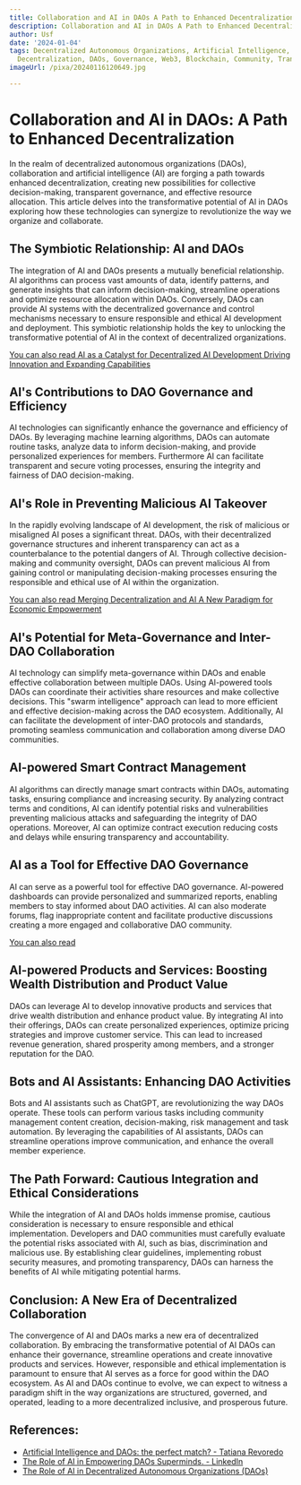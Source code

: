 ```yaml
---
title: Collaboration and AI in DAOs A Path to Enhanced Decentralization
description: Collaboration and AI in DAOs A Path to Enhanced Decentralization
author: Usf
date: '2024-01-04'
tags: Decentralized Autonomous Organizations, Artificial Intelligence, Collaboration,
  Decentralization, DAOs, Governance, Web3, Blockchain, Community, Transparency
imageUrl: /pixa/20240116120649.jpg

---
```

# Collaboration and AI in DAOs: A Path to Enhanced Decentralization

In the realm of decentralized autonomous organizations (DAOs), collaboration and artificial intelligence (AI) are forging a path towards  enhanced decentralization, creating new possibilities for collective decision-making, transparent governance, and effective resource allocation.  This article delves into the transformative potential of AI in DAOs exploring how these technologies can synergize to revolutionize the way we organize and collaborate.

## The Symbiotic Relationship: AI and DAOs

The integration of AI and DAOs presents a mutually beneficial relationship. AI algorithms can process vast amounts of data, identify  patterns, and generate insights  that can inform decision-making, streamline operations and optimize  resource allocation  within DAOs. Conversely, DAOs can provide AI systems with the  decentralized governance and control mechanisms necessary to  ensure responsible and ethical AI development and  deployment. This symbiotic relationship holds the key to unlocking the transformative potential of AI in the context of decentralized organizations.

[You can also read AI as a Catalyst for Decentralized AI Development Driving Innovation and Expanding  Capabilities](AI%20as%20a%20Catalyst%20for%20Decentralized%20AI%20Development%20Driving%20Innovation%20and%20Expanding%20Capabilities)


## AI's Contributions to DAO Governance and  Efficiency

AI technologies  can  significantly enhance the governance and  efficiency of DAOs. By  leveraging machine learning algorithms, DAOs can automate routine tasks, analyze data  to inform decision-making, and provide personalized  experiences for members. Furthermore  AI can facilitate transparent  and secure voting processes, ensuring the integrity and fairness  of DAO decision-making.

##  AI's  Role  in Preventing Malicious  AI Takeover

In the rapidly evolving landscape  of AI development, the risk of malicious or misaligned AI poses a significant threat. DAOs, with their decentralized governance structures and inherent transparency can act as  a  counterbalance to the potential dangers of  AI. Through collective decision-making and  community oversight, DAOs can prevent malicious AI from gaining control or manipulating  decision-making processes ensuring the responsible and ethical use of AI within the organization.

[You can also read Merging Decentralization and AI A New Paradigm for Economic Empowerment](Merging%20Decentralization%20and%20AI%20A%20New%20Paradigm%20for%20Economic%20Empowerment)


## AI's Potential for Meta-Governance and Inter-DAO Collaboration

AI technology can simplify meta-governance within DAOs and enable effective collaboration between multiple DAOs. Using AI-powered  tools DAOs can  coordinate their activities  share resources and make collective  decisions. This "swarm  intelligence" approach can lead to more efficient  and effective decision-making across the DAO ecosystem. Additionally, AI can facilitate  the development of inter-DAO protocols and standards, promoting seamless communication and collaboration among diverse DAO communities.

##  AI-powered Smart Contract Management

AI algorithms can directly  manage smart contracts within DAOs, automating tasks, ensuring  compliance and increasing security.  By  analyzing contract terms and conditions, AI can identify potential risks  and vulnerabilities preventing malicious attacks and safeguarding the integrity of DAO operations. Moreover, AI can optimize contract execution reducing costs and delays while ensuring  transparency  and accountability.

## AI as a Tool  for Effective DAO Governance

AI can serve as a powerful tool for effective DAO governance. AI-powered dashboards can provide personalized and summarized reports, enabling members to stay informed about DAO activities. AI can also moderate forums, flag inappropriate content and facilitate productive discussions creating a more engaged and collaborative DAO community.

[You can also read ]()


##  AI-powered  Products and Services:  Boosting Wealth Distribution  and Product Value

DAOs  can leverage  AI to develop innovative  products and services that drive wealth distribution and enhance product value. By integrating AI into  their offerings, DAOs can create personalized experiences, optimize pricing strategies and improve customer service. This  can lead to increased revenue generation, shared prosperity among members, and a stronger reputation for the DAO.

## Bots and AI Assistants:  Enhancing DAO Activities

Bots and AI assistants  such as ChatGPT, are revolutionizing the way DAOs operate. These tools  can perform various tasks including community management content creation, decision-making, risk management and task automation. By leveraging the capabilities of  AI assistants,  DAOs can streamline operations improve communication,  and enhance the overall member experience.

## The Path Forward: Cautious Integration and Ethical Considerations

While the integration of  AI and DAOs holds immense promise,  cautious consideration  is necessary to ensure  responsible and ethical implementation. Developers and DAO communities must  carefully evaluate the potential risks associated with AI, such as  bias, discrimination and malicious use. By establishing  clear guidelines, implementing robust  security  measures, and promoting transparency, DAOs can harness the benefits  of  AI while mitigating potential harms.

## Conclusion: A New Era of Decentralized Collaboration

The  convergence of AI and DAOs marks a new era of decentralized collaboration. By embracing the transformative potential of AI DAOs can enhance their governance,  streamline operations and create innovative products and services. However, responsible and ethical implementation  is paramount to ensure that AI serves as a  force for good within the DAO ecosystem. As AI and DAOs  continue to evolve, we can expect to witness a paradigm shift in the way organizations are structured, governed, and operated, leading to a more decentralized inclusive, and prosperous future.

## References:
- [Artificial Intelligence and DAOs: the perfect match? - Tatiana Revoredo](https://tatianarevoredo.medium.com/artificial-intelligence-and-daos-the-perfect-marriage-d84250d6bf3e)
- [The Role of AI in Empowering DAOs Superminds. - LinkedIn](https://www.linkedin.com/pulse/revolutionizing-decentralized-communities-role-ai-empowering-alamo)
- [The Role of AI in Decentralized Autonomous Organizations (DAOs)](https://www.linkedin.com/pulse/role-ai-decentralized-autonomous-organizations-daos-from-daniel-bron)
